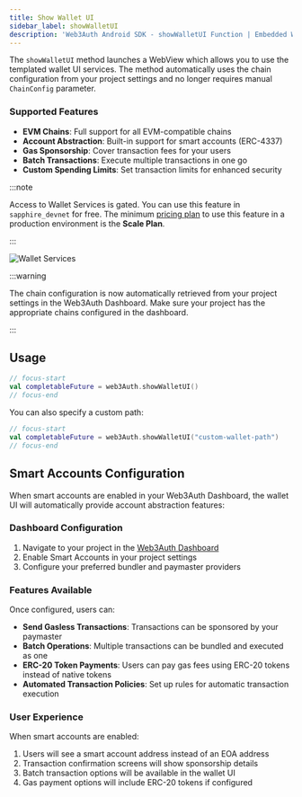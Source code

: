 ```yaml
---
title: Show Wallet UI
sidebar_label: showWalletUI
description: 'Web3Auth Android SDK - showWalletUI Function | Embedded Wallets'
---
```



The `showWalletUI` method launches a WebView which allows you to use the templated wallet UI services. The method automatically uses the chain configuration from your project settings and no longer requires manual `ChainConfig` parameter.

### Supported Features

- **EVM Chains**: Full support for all EVM-compatible chains
- **Account Abstraction**: Built-in support for smart accounts (ERC-4337)
- **Gas Sponsorship**: Cover transaction fees for your users
- **Batch Transactions**: Execute multiple transactions in one go
- **Custom Spending Limits**: Set transaction limits for enhanced security

:::note

Access to Wallet Services is gated. You can use this feature in `sapphire_devnet` for free. The minimum [pricing plan](https://web3auth.io/pricing.html) to use this feature in a production environment is the **Scale Plan**.

:::

![Wallet Services](/img/embedded-wallets/wallet-services/mobile-wallet-services.png)

:::warning

The chain configuration is now automatically retrieved from your project settings in the Web3Auth Dashboard. Make sure your project has the appropriate chains configured in the dashboard.

:::

## Usage

```kotlin
// focus-start
val completableFuture = web3Auth.showWalletUI()
// focus-end
```

You can also specify a custom path:

```kotlin
// focus-start
val completableFuture = web3Auth.showWalletUI("custom-wallet-path")
// focus-end
```

## Smart Accounts Configuration

When smart accounts are enabled in your Web3Auth Dashboard, the wallet UI will automatically provide account abstraction features:

### Dashboard Configuration

1. Navigate to your project in the [Web3Auth Dashboard](https://dashboard.web3auth.io)
2. Enable Smart Accounts in your project settings
3. Configure your preferred bundler and paymaster providers

### Features Available

Once configured, users can:

- **Send Gasless Transactions**: Transactions can be sponsored by your paymaster
- **Batch Operations**: Multiple transactions can be bundled and executed as one
- **ERC-20 Token Payments**: Users can pay gas fees using ERC-20 tokens instead of native tokens
- **Automated Transaction Policies**: Set up rules for automatic transaction execution

### User Experience

When smart accounts are enabled:

1. Users will see a smart account address instead of an EOA address
2. Transaction confirmation screens will show sponsorship details
3. Batch transaction options will be available in the wallet UI
4. Gas payment options will include ERC-20 tokens if configured
